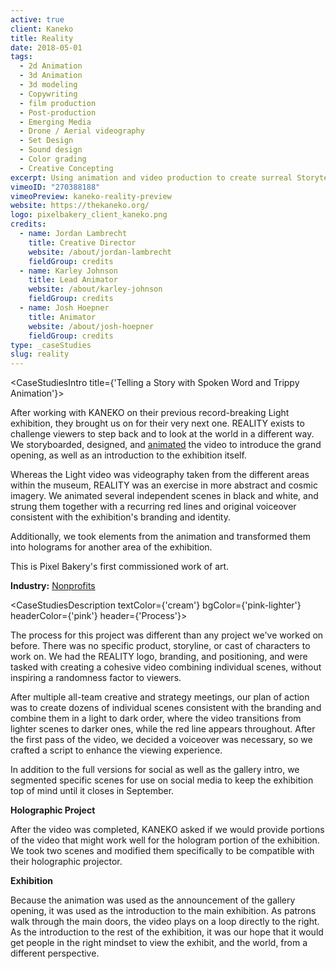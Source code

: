 ```yaml
---
active: true
client: Kaneko
title: Reality
date: 2018-05-01
tags:
  - 2d Animation
  - 3d Animation
  - 3d modeling
  - Copywriting
  - film production
  - Post-production
  - Emerging Media
  - Drone / Aerial videography
  - Set Design
  - Sound design
  - Color grading
  - Creative Concepting
excerpt: Using animation and video production to create surreal Storytelling for a Famous Art Gallery's marketing campaigns.
vimeoID: "270388188"
vimeoPreview: kaneko-reality-preview
website: https://thekaneko.org/
logo: pixelbakery_client_kaneko.png
credits:
  - name: Jordan Lambrecht
    title: Creative Director
    website: /about/jordan-lambrecht
    fieldGroup: credits
  - name: Karley Johnson
    title: Lead Animator
    website: /about/karley-johnson
    fieldGroup: credits
  - name: Josh Hoepner
    title: Animator
    website: /about/josh-hoepner
    fieldGroup: credits
type: _caseStudies
slug: reality
---
```


<CaseStudiesIntro title={'Telling a Story with Spoken Word and Trippy Animation'}>

After working with KANEKO on their previous record-breaking Light exhibition, they brought us on for their very next one. REALITY exists to challenge viewers to step back and to look at the world in a different way. We storyboarded, designed, and [animated](/services/animation) the video to introduce the grand opening, as well as an introduction to the exhibition itself.

Whereas the Light video was videography taken from the different areas within the museum, REALITY was an exercise in more abstract and cosmic imagery. We animated several independent scenes in black and white, and strung them together with a recurring red lines and original voiceover consistent with the exhibition's branding and identity.

Additionally, we took elements from the animation and transformed them into holograms for another area of the exhibition.

This is Pixel Bakery's first commissioned work of art.

**Industry:** [Nonprofits](/industries/nonprofit-video)

</CaseStudiesIntro>

<CaseStudiesDescription textColor={'cream'} bgColor={'pink-lighter'} headerColor={'pink'} header={'Process'}>

The process for this project was different than any project we've worked on before. There was no specific product, storyline, or cast of characters to work on. We had the REALITY logo, branding, and positioning, and were tasked with creating a cohesive video combining individual scenes, without inspiring a randomness factor to viewers.

After multiple all-team creative and strategy meetings, our plan of action was to create dozens of individual scenes consistent with the branding and combine them in a light to dark order, where the video transitions from lighter scenes to darker ones, while the red line appears throughout. After the first pass of the video, we decided a voiceover was necessary, so we crafted a script to enhance the viewing experience.

In addition to the full versions for social as well as the gallery intro, we segmented specific scenes for use on social media to keep the exhibition top of mind until it closes in September.

**Holographic Project**

After the video was completed, KANEKO asked if we would provide portions of the video that might work well for the hologram portion of the exhibition. We took two scenes and modified them specifically to be compatible with their holographic projector.

**Exhibition**

Because the animation was used as the announcement of the gallery opening, it was used as the introduction to the main exhibition. As patrons walk through the main doors, the video plays on a loop directly to the right. As the introduction to the rest of the exhibition, it was our hope that it would get people in the right mindset to view the exhibit, and the world, from a different perspective.

</CaseStudiesDescription>
